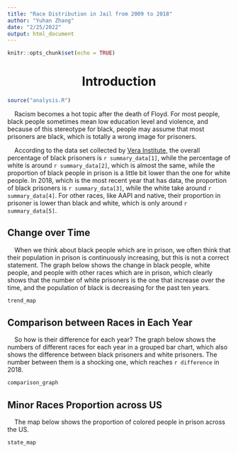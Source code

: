 ```yaml
---
title: "Race Distribution in Jail from 2009 to 2018"
author: "Yuhan Zhang"
date: "2/25/2022"
output: html_document
---
```


```r
knitr::opts_chunk$set(echo = TRUE)
```

<div align = "center"><h1>Introduction</h2></div>

```r
source("analysis.R")
```
&nbsp;&nbsp;&nbsp;&nbsp;Racism becomes a hot topic after the death of Floyd. For most people, black people sometimes mean low education level and violence, and because of this stereotype for black, people may assume that most prisoners are black, which is totally a wrong image for prisoners.

&nbsp;&nbsp;&nbsp;&nbsp;According to the data set collected by [Vera Institute](https://www.vera.org/), the overall percentage of black prisoners is `r summary_data[1]`, while the percentage of white is around `r summary_data[2]`, which is almost the same, while the proportion of black people in prison is a little bit lower than the one for white people. In 2018, which is the most recent year that has data, the proportion of black prisoners is `r summary_data[3]`, while the white take around `r summary_data[4]`. For other races, like AAPI and native, their proportion in prisoner is lower than black and white, which is only around `r summary_data[5]`. 


<div align = "center"><h2>Change over Time</h2></div>

&nbsp;&nbsp;&nbsp;&nbsp;When we think about black people which are in prison, we often think that their population in prison is continuously increasing, but this is not a correct statement. The graph below shows the change in black people, white people, and people with other races which are in prison, which clearly shows that the number of white prisoners is the one that increase over the time, and the population of black is decreasing for the past ten years. 

```r
trend_map
```

<div align = "center"><h2>Comparison between Races in Each Year</h2></div>

&nbsp;&nbsp;&nbsp;&nbsp;So how is their difference for each year? The graph below shows the numbers of different races for each year in a grouped bar chart, which also shows the difference between black prisoners and white prisoners. The number between them is a shocking one, which reaches `r difference` in 2018.

```r
comparison_graph
```

<div align = "center"><h2>Minor Races Proportion across US</h2></div>

&nbsp;&nbsp;&nbsp;&nbsp;The map below shows the proportion of colored people in prison across the US.


```r
state_map
```
